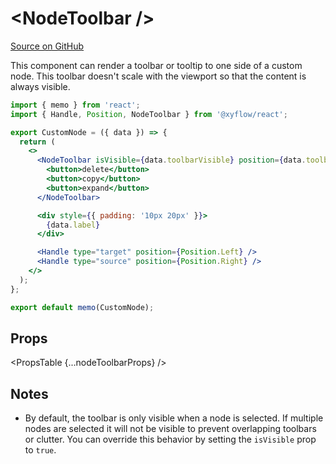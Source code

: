 
# &lt;NodeToolbar />

[Source on GitHub](https://github.com/wbkd/react-flow/blob/f919cb152dd5a92ec3b4d7e4568ffe099bc2af39/packages/react/src/additional-components/NodeToolbar/NodeToolbar.tsx#L72)

This component can render a toolbar or tooltip to one side of a custom node. This
toolbar doesn't scale with the viewport so that the content is always visible.

```jsx
import { memo } from 'react';
import { Handle, Position, NodeToolbar } from '@xyflow/react';

export CustomNode = ({ data }) => {
  return (
    <>
      <NodeToolbar isVisible={data.toolbarVisible} position={data.toolbarPosition}>
        <button>delete</button>
        <button>copy</button>
        <button>expand</button>
      </NodeToolbar>

      <div style={{ padding: '10px 20px' }}>
        {data.label}
      </div>

      <Handle type="target" position={Position.Left} />
      <Handle type="source" position={Position.Right} />
    </>
  );
};

export default memo(CustomNode);
```

## Props

<PropsTable {...nodeToolbarProps} />

## Notes

- By default, the toolbar is only visible when a node is selected. If multiple
  nodes are selected it will not be visible to prevent overlapping toolbars or
  clutter. You can override this behavior by setting the `isVisible` prop to
  `true`.
